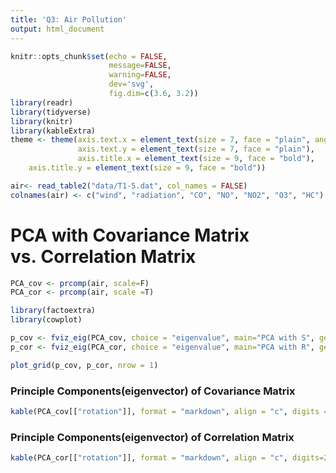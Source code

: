 ```yaml
---
title: 'Q3: Air Pollution'
output: html_document
---
```

```r
knitr::opts_chunk$set(echo = FALSE,
                      message=FALSE,
                      warning=FALSE,
                      dev='svg',
                      fig.dim=c(3.6, 3.2))
library(readr)
library(tidyverse)
library(knitr)
library(kableExtra)
theme <- theme(axis.text.x = element_text(size = 7, face = "plain", angle = 30),
               axis.text.y = element_text(size = 7, face = "plain"),
               axis.title.x = element_text(size = 9, face = "bold"),
    axis.title.y = element_text(size = 9, face = "bold"))
```

```r
air<- read_table2("data/T1-5.dat", col_names = FALSE)
colnames(air) <- c("wind", "radiation", "CO", "NO", "NO2", "O3", "HC")
```

PCA with Covariance Matrix vs. Correlation Matrix
================================
```r
PCA_cov <- prcomp(air, scale=F)
PCA_cor <- prcomp(air, scale =T)
```

```r
library(factoextra)
library(cowplot)

p_cov <- fviz_eig(PCA_cov, choice = "eigenvalue", main="PCA with S", geom = "line")
p_cor <- fviz_eig(PCA_cor, choice = "eigenvalue", main="PCA with R", geom = "line")

plot_grid(p_cov, p_cor, nrow = 1)
```


### Principle Components(eigenvector) of Covariance Matrix
```r
kable(PCA_cov[["rotation"]], format = "markdown", align = "c", digits = 2)
```

### Principle Components(eigenvector) of Correlation Matrix
```r
kable(PCA_cor[["rotation"]], format = "markdown", align = "c", digits=2)
```

